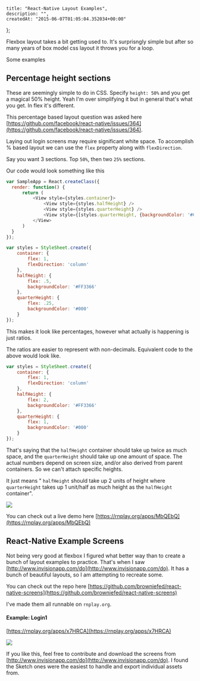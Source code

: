     title: "React-Native Layout Examples",
    description: "",
    createdAt: "2015-06-07T01:05:04.352034+00:00"
};


    

Flexbox layout takes a bit getting used to. It's surprisngly simple but after so many years of box model css layout it throws you for a loop.

Some examples



## Percentage height sections

These are seemingly simple to do in CSS. Specify `height: 50%` and you get a magical 50% height. Yeah I'm over simplifying it but in general that's what you get. In flex it's different.

This percentage based layout question was asked here [https://github.com/facebook/react-native/issues/364](https://github.com/facebook/react-native/issues/364).

Laying out login screens may require significant white space. To accomplish % based layout we can use the `flex` property along with `flexDirection`.

Say you want 3 sections. Top `50%`, then two `25%` sections.

Our code would look something like this

```javascript
var SampleApp = React.createClass({
  render: function() {
      return (
          <View style={styles.container}>
              <View style={styles.halfHeight} />
              <View style={styles.quarterHeight} />
              <View style={[styles.quarterHeight, {backgroundColor: '#CCC'}]} />
          </View>
      )
  }
});

var styles = StyleSheet.create({
    container: {
        flex: 1,
        flexDirection: 'column'
    },
    halfHeight: {
        flex: .5,
        backgroundColor: '#FF3366'
    },
    quarterHeight: {
        flex: .25,
        backgroundColor: '#000'
    }
});

```

<!-- more -->


This makes it look like percentages, however what actually is happening is just ratios.

The ratios are easier to represent with non-decimals. Equivalent code to the above would look like.

```javascript
var styles = StyleSheet.create({
    container: {
        flex: 1,
        flexDirection: 'column'
    },
    halfHeight: {
        flex: 2,
        backgroundColor: '#FF3366'
    },
    quarterHeight: {
        flex: 1,
        backgroundColor: '#000'
    }
});

```

That's saying that the `halfHeight` container should take up twice as much space, and the `quarterHeight` should take up one amount of space.
The actual numbers depend on screen size, and/or also derived from parent containers. So we can't attach specific heights.

It just means " `halfHeight` should take up 2 units of height where `quarterHeight` takes up 1 unit/half as much height as the `halfHeight` container".

![](http://i.imgur.com/k4RI8Og.png)

You can check out a live demo here [https://rnplay.org/apps/MbQEbQ](https://rnplay.org/apps/MbQEbQ)


## React-Native Example Screens

Not being very good at flexbox I figured what better way than to create a bunch of layout examples to practice.
That's when I saw [http://www.invisionapp.com/do](http://www.invisionapp.com/do). It has a bunch of beautiful layouts, so I am attempting to recreate some.

You can check out the repo here [https://github.com/browniefed/react-native-screens](https://github.com/browniefed/react-native-screens)

I've made them all runnable on `rnplay.org`.

#### Example: Login1

[https://rnplay.org/apps/x7HRCA](https://rnplay.org/apps/x7HRCA)

![](https://i.imgur.com/ceB0t2Z.png)


If you like this, feel free to contribute and download the screens from [http://www.invisionapp.com/do](http://www.invisionapp.com/do). I found the Sketch ones were the easiest to handle and export individual assets from.